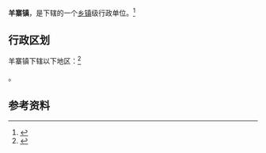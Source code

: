 {{中国乡级行政区|32/09/23/107/000}}

'''羊寨镇'''，是{{PRC admin/fullname|32/09/23/107/000|3}}下辖的一个[[乡镇|乡镇]]级行政单位。<ref>{{PRC admin/ref sgc|{{PRC admin/parent|32/09/23/107/000}}}}</ref>

== 行政区划 ==

羊寨镇下辖以下地区：<ref>{{PRC admin/ref sgc|32/09/23/107/000}}</ref>

{{PRC admin/children|32/09/23/107/000}}。

== 参考资料 ==

{{reflist}}

{{行政区划小作品}}
{{PRC admin/navcat|32/09/23/107/000}}